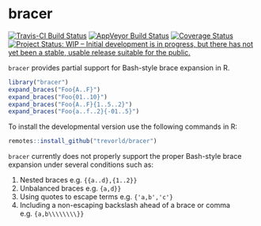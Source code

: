 bracer
======

[![Travis-CI Build Status](https://travis-ci.org/trevorld/bracer.png?branch=master)](https://travis-ci.org/trevorld/bracer)
[![AppVeyor Build Status](https://ci.appveyor.com/api/projects/status/github/trevorld/bracer?branch=master&svg=true)](https://ci.appveyor.com/project/trevorld/bracer)
[![Coverage Status](https://img.shields.io/codecov/c/github/trevorld/bracer/master.svg)](https://codecov.io/github/trevorld/bracer?branch=master)
[![Project Status: WIP – Initial development is in progress, but there has not yet been a stable, usable release suitable for the public.](https://www.repostatus.org/badges/latest/wip.svg)](https://www.repostatus.org/#wip)

``bracer`` provides partial support for Bash-style brace expansion in R.

```r
library("bracer")
expand_braces("Foo{A..F}")
expand_braces("Foo{01..10}")
expand_braces("Foo{A..F}{1..5..2}")
expand_braces("Foo{a..f..2}{-01..5}")
```

To install the developmental version use the following commands in R:

```r
remotes::install_github("trevorld/bracer")
```

``bracer`` currently does not properly support the proper Bash-style brace expansion under several conditions such as:

1. Nested braces e.g. ``{{a..d},{1..2}}``
2. Unbalanced braces e.g. ``{a,d}}``
3. Using quotes to escape terms e.g. ``{'a,b','c'}``
4. Including a non-escaping backslash ahead of a brace or comma e.g. ``{a,b\\\\\\\\}}``
